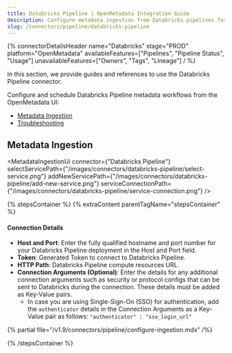 ```yaml
---
title: Databricks Pipeline | OpenMetadata Integration Guide
description: Configure metadata ingestion from Databricks pipelines for job flows, dependencies, and structured datasets.
slug: /connectors/pipeline/databricks-pipeline
---
```






{% connectorDetailsHeader
name="Databricks"
stage="PROD"
platform="OpenMetadata"
availableFeatures=["Pipelines", "Pipeline Status", "Usage"]
unavailableFeatures=["Owners", "Tags", "Lineage"]
/ %}

In this section, we provide guides and references to use the Databricks Pipeline connector.

Configure and schedule Databricks Pipeline metadata workflows from the OpenMetadata UI:

- [Metadata Ingestion](#metadata-ingestion)
- [Troubleshooting](/connectors/pipeline/databricks-pipeline/troubleshooting)

<IngestionModeTiles yamlPath="/snippets/connectors/pipeline/databricks-pipeline/yaml" />

## Metadata Ingestion

<MetadataIngestionUi connector={"Databricks Pipeline"} selectServicePath={"/images/connectors/databricks-pipeline/select-service.png"} addNewServicePath={"/images/connectors/databricks-pipeline/add-new-service.png"} serviceConnectionPath={"/images/connectors/databricks-pipeline/service-connection.png"} />

{% stepsContainer %}
{% extraContent parentTagName="stepsContainer" %}

#### Connection Details

- **Host and Port**: Enter the fully qualified hostname and port number for your Databricks Pipeline deployment in the Host and Port field.
- **Token**: Generated Token to connect to Databricks Pipeline.
- **HTTP Path**: Databricks Pipeline compute resources URL.
- **Connection Arguments (Optional)**: Enter the details for any additional connection arguments such as security or protocol configs that can be sent to Databricks during the connection. These details must be added as Key-Value pairs.
  - In case you are using Single-Sign-On (SSO) for authentication, add the `authenticator` details in the Connection Arguments as a Key-Value pair as follows: `"authenticator" : "sso_login_url"`

<TestConnection />

{% partial file="/v1.9/connectors/pipeline/configure-ingestion.mdx" /%}

<IngestionScheduleAndDeploy />

{% /stepsContainer %}
